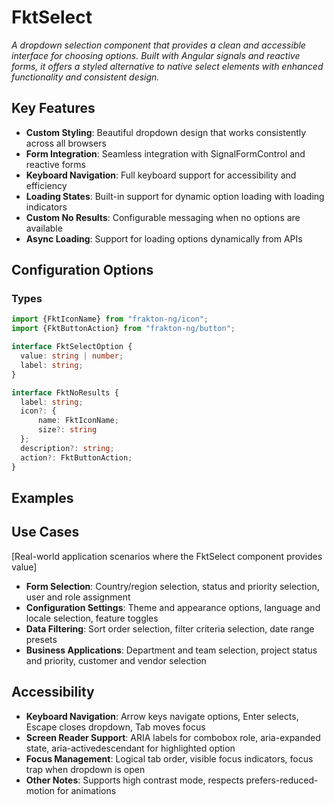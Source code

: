 
<Meta of={stories} />

# FktSelect

_A dropdown selection component that provides a clean and accessible interface for choosing options. Built with Angular signals and reactive forms, it offers a styled alternative to native select elements with enhanced functionality and consistent design._

## Key Features

- **Custom Styling**: Beautiful dropdown design that works consistently across all browsers
- **Form Integration**: Seamless integration with SignalFormControl and reactive forms
- **Keyboard Navigation**: Full keyboard support for accessibility and efficiency
- **Loading States**: Built-in support for dynamic option loading with loading indicators
- **Custom No Results**: Configurable messaging when no options are available
- **Async Loading**: Support for loading options dynamically from APIs

## Configuration Options

<ArgTypes/>

### Types

```typescript
import {FktIconName} from "frakton-ng/icon";
import {FktButtonAction} from "frakton-ng/button";

interface FktSelectOption {
  value: string | number;
  label: string;
}

interface FktNoResults {
  label: string;
  icon?: {
	  name: FktIconName;
	  size?: string
  };
  description?: string;
  action?: FktButtonAction;
}
```

## Examples

<StoryDoc of={stories.BasicSelect} code={rawExamples.defaultExample}/>
<StoryDoc of={stories.PreSelectedOption} code={rawExamples.preselectedExample}/>
<StoryDoc of={stories.LargeOptionsList} code={rawExamples.largeListExample}/>
<StoryDoc of={stories.LoadingState} code={rawExamples.loadingExample}/>
<StoryDoc of={stories.EmptyState} code={rawExamples.emptyStateExample}/>
<StoryDoc of={stories.WithValidation} code={rawExamples.validationExample}/>
<StoryDoc of={stories.DisabledState} code={rawExamples.disabledExample}/>
<StoryDoc of={stories.AsyncLoading} code={rawExamples.asyncLoading}/>

## Use Cases

[Real-world application scenarios where the FktSelect component provides value]

- **Form Selection**: Country/region selection, status and priority selection, user and role assignment
- **Configuration Settings**: Theme and appearance options, language and locale selection, feature toggles
- **Data Filtering**: Sort order selection, filter criteria selection, date range presets
- **Business Applications**: Department and team selection, project status and priority, customer and vendor selection

## Accessibility

- **Keyboard Navigation**: Arrow keys navigate options, Enter selects, Escape closes dropdown, Tab moves focus
- **Screen Reader Support**: ARIA labels for combobox role, aria-expanded state, aria-activedescendant for highlighted option
- **Focus Management**: Logical tab order, visible focus indicators, focus trap when dropdown is open
- **Other Notes**: Supports high contrast mode, respects prefers-reduced-motion for animations
